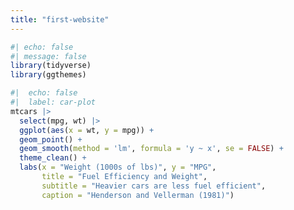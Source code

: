 ```yaml
---
title: "first-website"
---
```

```r
#| echo: false
#| message: false
library(tidyverse)
library(ggthemes)
```

```r
#|  echo: false
#|  label: car-plot
mtcars |>
  select(mpg, wt) |>
  ggplot(aes(x = wt, y = mpg)) +
  geom_point() +
  geom_smooth(method = 'lm', formula = 'y ~ x', se = FALSE) +
  theme_clean() +
  labs(x = "Weight (1000s of lbs)", y = "MPG",
       title = "Fuel Efficiency and Weight",
       subtitle = "Heavier cars are less fuel efficient",
       caption = "Henderson and Vellerman (1981)")
```

